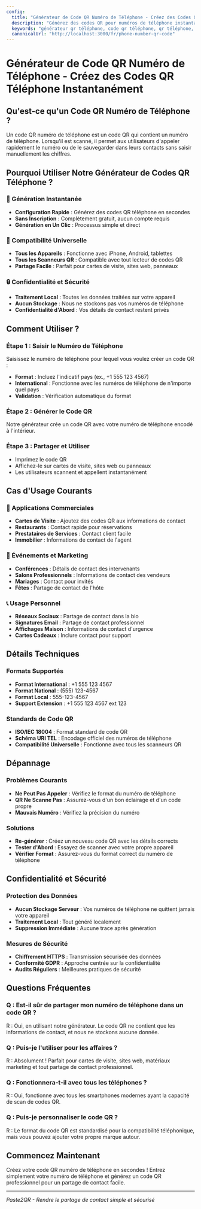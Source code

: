 ```yaml
---
config:
  title: "Générateur de Code QR Numéro de Téléphone - Créez des Codes QR Téléphone Instantanément"
  description: "Générez des codes QR pour numéros de téléphone instantanément. Partagez facilement les informations de contact avec notre générateur gratuit de codes QR téléphone."
  keywords: "générateur qr téléphone, code qr téléphone, qr téléphone, contact qr, téléphone qr"
  canonicalUrl: "http://localhost:3000/fr/phone-number-qr-code"
---
```


# Générateur de Code QR Numéro de Téléphone - Créez des Codes QR Téléphone Instantanément

## Qu'est-ce qu'un Code QR Numéro de Téléphone ?

Un code QR numéro de téléphone est un code QR qui contient un numéro de téléphone. Lorsqu'il est scanné, il permet aux utilisateurs d'appeler rapidement le numéro ou de le sauvegarder dans leurs contacts sans saisir manuellement les chiffres.

## Pourquoi Utiliser Notre Générateur de Codes QR Téléphone ?

### 🚀 Génération Instantanée

- **Configuration Rapide** : Générez des codes QR téléphone en secondes
- **Sans Inscription** : Complètement gratuit, aucun compte requis
- **Génération en Un Clic** : Processus simple et direct

### 📱 Compatibilité Universelle

- **Tous les Appareils** : Fonctionne avec iPhone, Android, tablettes
- **Tous les Scanneurs QR** : Compatible avec tout lecteur de codes QR
- **Partage Facile** : Parfait pour cartes de visite, sites web, panneaux

### 🔒 Confidentialité et Sécurité

- **Traitement Local** : Toutes les données traitées sur votre appareil
- **Aucun Stockage** : Nous ne stockons pas vos numéros de téléphone
- **Confidentialité d'Abord** : Vos détails de contact restent privés

## Comment Utiliser ?

### Étape 1 : Saisir le Numéro de Téléphone

Saisissez le numéro de téléphone pour lequel vous voulez créer un code QR :

- **Format** : Incluez l'indicatif pays (ex., +1 555 123 4567)
- **International** : Fonctionne avec les numéros de téléphone de n'importe quel pays
- **Validation** : Vérification automatique du format

### Étape 2 : Générer le Code QR

Notre générateur crée un code QR avec votre numéro de téléphone encodé à l'intérieur.

### Étape 3 : Partager et Utiliser

- Imprimez le code QR
- Affichez-le sur cartes de visite, sites web ou panneaux
- Les utilisateurs scannent et appellent instantanément

## Cas d'Usage Courants

### 🏢 Applications Commerciales

- **Cartes de Visite** : Ajoutez des codes QR aux informations de contact
- **Restaurants** : Contact rapide pour réservations
- **Prestataires de Services** : Contact client facile
- **Immobilier** : Informations de contact de l'agent

### 🎉 Événements et Marketing

- **Conférences** : Détails de contact des intervenants
- **Salons Professionnels** : Informations de contact des vendeurs
- **Mariages** : Contact pour invités
- **Fêtes** : Partage de contact de l'hôte

### 📞 Usage Personnel

- **Réseaux Sociaux** : Partage de contact dans la bio
- **Signatures Email** : Partage de contact professionnel
- **Affichages Maison** : Informations de contact d'urgence
- **Cartes Cadeaux** : Inclure contact pour support

## Détails Techniques

### Formats Supportés

- **Format International** : +1 555 123 4567
- **Format National** : (555) 123-4567
- **Format Local** : 555-123-4567
- **Support Extension** : +1 555 123 4567 ext 123

### Standards de Code QR

- **ISO/IEC 18004** : Format standard de code QR
- **Schéma URI TEL** : Encodage officiel des numéros de téléphone
- **Compatibilité Universelle** : Fonctionne avec tous les scanneurs QR

## Dépannage

### Problèmes Courants

- **Ne Peut Pas Appeler** : Vérifiez le format du numéro de téléphone
- **QR Ne Scanne Pas** : Assurez-vous d'un bon éclairage et d'un code propre
- **Mauvais Numéro** : Vérifiez la précision du numéro

### Solutions

- **Re-générer** : Créez un nouveau code QR avec les détails corrects
- **Tester d'Abord** : Essayez de scanner avec votre propre appareil
- **Vérifier Format** : Assurez-vous du format correct du numéro de téléphone

## Confidentialité et Sécurité

### Protection des Données

- **Aucun Stockage Serveur** : Vos numéros de téléphone ne quittent jamais votre appareil
- **Traitement Local** : Tout généré localement
- **Suppression Immédiate** : Aucune trace après génération

### Mesures de Sécurité

- **Chiffrement HTTPS** : Transmission sécurisée des données
- **Conformité GDPR** : Approche centrée sur la confidentialité
- **Audits Réguliers** : Meilleures pratiques de sécurité

## Questions Fréquentes

### Q : Est-il sûr de partager mon numéro de téléphone dans un code QR ?

R : Oui, en utilisant notre générateur. Le code QR ne contient que les informations de contact, et nous ne stockons aucune donnée.

### Q : Puis-je l'utiliser pour les affaires ?

R : Absolument ! Parfait pour cartes de visite, sites web, matériaux marketing et tout partage de contact professionnel.

### Q : Fonctionnera-t-il avec tous les téléphones ?

R : Oui, fonctionne avec tous les smartphones modernes ayant la capacité de scan de codes QR.

### Q : Puis-je personnaliser le code QR ?

R : Le format du code QR est standardisé pour la compatibilité téléphonique, mais vous pouvez ajouter votre propre marque autour.

## Commencez Maintenant

Créez votre code QR numéro de téléphone en secondes ! Entrez simplement votre numéro de téléphone et générez un code QR professionnel pour un partage de contact facile.

---

_Paste2QR - Rendre le partage de contact simple et sécurisé_

